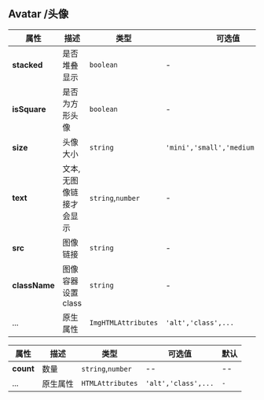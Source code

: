 ## Avatar /头像

| 属性          | 描述                    | 类型                | 可选值                            | 默认     |
| ------------- | ----------------------- | ------------------- | --------------------------------- | -------- |
| **stacked**   | 是否堆叠显示            | `boolean`           | -                                 | `false`  |
| **isSquare**  | 是否为方形头像          | `boolean`           | -                                 | `false`  |
| **size**      | 头像大小                | `string`            | `'mini','small','medium','large'` | `medium` |
| **text**      | 文本,无图像链接才会显示 | `string`,`number`   | -                                 | `-`      |
| **src**       | 图像链接                | `string`            | -                                 | `-`      |
| **className** | 图像容器设置 class      | `string`            | -                                 | `-`      |
| ...           | 原生属性                | `ImgHTMLAttributes` | `'alt','class',...`               | `-`      |

| 属性      | 描述     | 类型              | 可选值              | 默认 |
| --------- | -------- | ----------------- | ------------------- | ---- |
| **count** | 数量     | `string`,`number` | --                  | --   |
| ...       | 原生属性 | `HTMLAttributes`  | `'alt','class',...` | `-`  |
